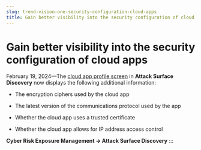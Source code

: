 ```yaml
---
slug: trend-vision-one-security-configuration-cloud-apps
title: Gain better visibility into the security configuration of cloud apps
---
```

# Gain better visibility into the security configuration of cloud apps

February 19, 2024—The [cloud app profile screen](cloud-app-profile.mdx) in **Attack Surface Discovery** now displays the following additional information:

- The encryption ciphers used by the cloud app

- The latest version of the communications protocol used by the app

- Whether the cloud app uses a trusted certificate

- Whether the cloud app allows for IP address access control

**Cyber Risk Exposure Management → Attack Surface Discovery**
:::
